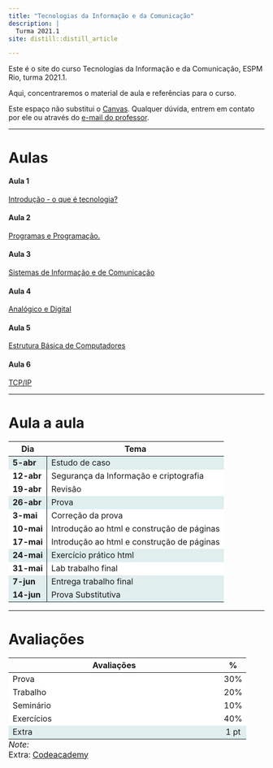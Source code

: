 ```yaml
---
title: "Tecnologias da Informação e da Comunicação"
description: |
  Turma 2021.1
site: distill::distill_article

---
```


Este é o site do curso Tecnologias da Informação e da Comunicação, ESPM Rio, turma 2021.1.

Aqui, concentraremos o material de aula e referências para o curso. 

Este espaço não substitui o [Canvas](http://canvas.espm.br). Qualquer dúvida, 
entrem em contato por ele ou através do [e-mail do professor](mailto:lmancini@espm.br).

---

# Aulas 

#### Aula 1

[Introdução - o que é tecnologia?](https://tic.mancini.jor.br/aulas/Aula-1---Tecnologia-e-cotidiano.html)<br>


#### Aula 2 <br>
[Programas e Programação.](https://tic.mancini.jor.br/aulas/Aula-2---Programas-e-programacao.html)<br>


#### Aula 3 <br>
[Sistemas de Informação e de Comunicação](https://tic.mancini.jor.br/aulas/Aula-3---Sistemas.html)<br>

#### Aula 4 <br>
[Analógico e Digital](https://tic.mancini.jor.br/aulas/Aula-4---Analogico_Digital.html)<br>


#### Aula 5 <br>
[Estrutura Básica de Computadores](https://tic.mancini.jor.br/aulas/Aula-5---Redes.html)<br>

#### Aula 6 <br>
[TCP/IP](https://tic.mancini.jor.br/aulas/Aula_6_-_servicos.html)<br>

<!-- #### Aula 9 <br> -->
<!-- [IP e dominios](\aulas\Aula_9_-_servicos.html)<br> -->

<!-- #### Aula 10 <br> -->
<!-- [Estudo de caso: investigando e-mails](\aulas\Aula_10_-_estudo_de_caso.html)<br> -->

<!-- #### Aula 11 -->
<!-- [Segurança, Privacidade e Anonimidade](\aulas\Aula_11_-_seguranca.html)<br> -->

<!-- #### Aula 12 <br> -->
<!-- [Privacidade e anonimidade](\aulas\Aula_12_-_seguranca.html)<br> -->

<!-- #### Aula 13 <br> -->
<!-- [Criptografia](\aulas\Aula_13_-_criptografia.html)<br> -->


<!-- #### Aula 14 <br> -->
<!-- [Privacidade](\aulas\Aula_14_-_privacidade.html) <br> -->

<!-- #### Aula 15 <br> -->
<!-- [HTML básico](\aulas\Aula_15_-html-1.html)<br> -->


<!-- #### Aula 16 <br> -->
<!-- [HTML básico - aula 2](\aulas\Aula_16_-html-2-parte.html)<br> -->

<!-- #### Aula 17 <br> -->
<!-- [Ferramentas de publicação](\aulas\Aula_17_-ferramentas_pub.html)<br> -->
<!-- 19 de maio<br> -->

---

# Aula a aula 
<table class="table" style="width: auto !important; margin-left: auto; margin-right: auto;">
 <thead>
  <tr>
   <th style="text-align:left;text-align: center;"> Dia </th>
   <th style="text-align:left;text-align: center;"> Tema </th>
  </tr>
 </thead>
<tbody>
  <tr>
   <td style="text-align:left;font-weight: bold;border-right:1px solid;background-color: white !important;background-color: #E0EEEE !important;"> 5-abr </td>
   <td style="text-align:left;background-color: white !important;background-color: #E0EEEE !important;"> Estudo de caso </td>
  </tr>
  <tr>
   <td style="text-align:left;font-weight: bold;border-right:1px solid;background-color: white !important;"> 12-abr </td>
   <td style="text-align:left;background-color: white !important;"> Segurança da Informação e criptografia </td>
  </tr>
  <tr>
   <td style="text-align:left;font-weight: bold;border-right:1px solid;background-color: white !important;"> 19-abr </td>
   <td style="text-align:left;background-color: white !important;"> Revisão </td>
  </tr>
  <tr>
   <td style="text-align:left;font-weight: bold;border-right:1px solid;background-color: white !important;background-color: #E0EEEE !important;"> 26-abr </td>
   <td style="text-align:left;background-color: white !important;background-color: #E0EEEE !important;"> Prova </td>
  </tr>
  <tr>
   <td style="text-align:left;font-weight: bold;border-right:1px solid;background-color: white !important;"> 3-mai </td>
   <td style="text-align:left;background-color: white !important;"> Correção da prova </td>
  </tr>
  <tr>
   <td style="text-align:left;font-weight: bold;border-right:1px solid;background-color: white !important;"> 10-mai </td>
   <td style="text-align:left;background-color: white !important;"> Introdução ao html e construção de páginas </td>
  </tr>
  <tr>
   <td style="text-align:left;font-weight: bold;border-right:1px solid;background-color: white !important;"> 17-mai </td>
   <td style="text-align:left;background-color: white !important;"> Introdução ao html e construção de páginas </td>
  </tr>
  <tr>
   <td style="text-align:left;font-weight: bold;border-right:1px solid;background-color: white !important;background-color: #E0EEEE !important;"> 24-mai </td>
   <td style="text-align:left;background-color: white !important;background-color: #E0EEEE !important;"> Exercício prático html </td>
  </tr>
  <tr>
   <td style="text-align:left;font-weight: bold;border-right:1px solid;background-color: white !important;"> 31-mai </td>
   <td style="text-align:left;background-color: white !important;"> Lab trabalho final </td>
  </tr>
  <tr>
   <td style="text-align:left;font-weight: bold;border-right:1px solid;background-color: white !important;background-color: #E0EEEE !important;"> 7-jun </td>
   <td style="text-align:left;background-color: white !important;background-color: #E0EEEE !important;"> Entrega trabalho final </td>
  </tr>
  <tr>
   <td style="text-align:left;font-weight: bold;border-right:1px solid;background-color: white !important;background-color: #E0EEEE !important;"> 14-jun </td>
   <td style="text-align:left;background-color: white !important;background-color: #E0EEEE !important;"> Prova Substitutiva </td>
  </tr>
</tbody>
</table>



---


# Avaliações

<table class="table table-hover" style="width: auto !important; margin-left: auto; margin-right: auto;border-bottom: 0;">
 <thead>
  <tr>
   <th style="text-align:left;text-align: center;"> Avaliações </th>
   <th style="text-align:center;text-align: center;"> % </th>
  </tr>
 </thead>
<tbody>
  <tr>
   <td style="text-align:left;width: 25em; background-color: white !important;"> Prova </td>
   <td style="text-align:center;background-color: white !important;"> 30% </td>
  </tr>
  <tr>
   <td style="text-align:left;width: 25em; background-color: white !important;"> Trabalho </td>
   <td style="text-align:center;background-color: white !important;"> 20% </td>
  </tr>
  <tr>
   <td style="text-align:left;width: 25em; background-color: white !important;"> Seminário </td>
   <td style="text-align:center;background-color: white !important;"> 10% </td>
  </tr>
  <tr>
   <td style="text-align:left;width: 25em; background-color: white !important;"> Exercícios </td>
   <td style="text-align:center;background-color: white !important;"> 40% </td>
  </tr>
  <tr>
   <td style="text-align:left;width: 25em; background-color: white !important;background-color: #E0EEEE !important;"> Extra </td>
   <td style="text-align:center;background-color: white !important;background-color: #E0EEEE !important;"> 1 pt </td>
  </tr>
</tbody>
<tfoot>
<tr><td style="padding: 0; " colspan="100%"><span style="font-style: italic;">Note: </span></td></tr>
<tr><td style="padding: 0; " colspan="100%">
<sup></sup> Extra: [Codeacademy](https://www.codecademy.com/learn/learn-html/modules/learn-html-elements)</td></tr>
</tfoot>
</table> 



